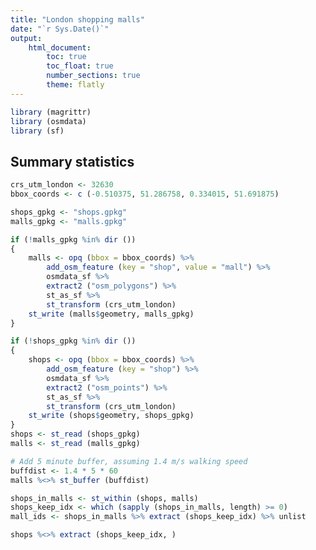 ```yaml
---
title: "London shopping malls"
date: "`r Sys.Date()`"
output: 
    html_document:
        toc: true
        toc_float: true
        number_sections: true
        theme: flatly
---
```


```r
library (magrittr)
library (osmdata)
library (sf)
```

## Summary statistics

```r
crs_utm_london <- 32630
bbox_coords <- c (-0.510375, 51.286758, 0.334015, 51.691875)

shops_gpkg <- "shops.gpkg"
malls_gpkg <- "malls.gpkg"

if (!malls_gpkg %in% dir ())
{
    malls <- opq (bbox = bbox_coords) %>%
        add_osm_feature (key = "shop", value = "mall") %>%
        osmdata_sf %>%
        extract2 ("osm_polygons") %>%
        st_as_sf %>%
        st_transform (crs_utm_london)
    st_write (malls$geometry, malls_gpkg)
}

if (!shops_gpkg %in% dir ())
{
    shops <- opq (bbox = bbox_coords) %>%
        add_osm_feature (key = "shop") %>%
        osmdata_sf %>%
        extract2 ("osm_points") %>%
        st_as_sf %>%
        st_transform (crs_utm_london)
    st_write (shops$geometry, shops_gpkg)
}
shops <- st_read (shops_gpkg)
malls <- st_read (malls_gpkg)

# Add 5 minute buffer, assuming 1.4 m/s walking speed
buffdist <- 1.4 * 5 * 60
malls %<>% st_buffer (buffdist)

shops_in_malls <- st_within (shops, malls)
shops_keep_idx <- which (sapply (shops_in_malls, length) >= 0)
mall_ids <- shops_in_malls %>% extract (shops_keep_idx) %>% unlist

shops %<>% extract (shops_keep_idx, )
```

